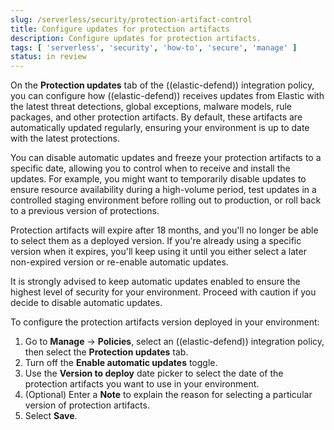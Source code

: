 ```yaml
---
slug: /serverless/security/protection-artifact-control
title: Configure updates for protection artifacts
description: Configure updates for protection artifacts. 
tags: [ 'serverless', 'security', 'how-to', 'secure', 'manage' ]
status: in review
---
```


<div id="protection-artifact-control"></div>

On the **Protection updates** tab of the ((elastic-defend)) integration policy, you can configure how ((elastic-defend)) receives updates from Elastic with the latest threat detections, global exceptions, malware models, rule packages, and other protection artifacts. By default, these artifacts are automatically updated regularly, ensuring your environment is up to date with the latest protections. 

You can disable automatic updates and freeze your protection artifacts to a specific date, allowing you to control when to receive and install the updates. For example, you might want to temporarily disable updates to ensure resource availability during a high-volume period, test updates in a controlled staging environment before rolling out to production, or roll back to a previous version of protections.

Protection artifacts will expire after 18 months, and you'll no longer be able to select them as a deployed version. If you're already using a specific version when it expires, you'll keep using it until you either select a later non-expired version or re-enable automatic updates.

<DocCallOut color="warning" title="Caution">
It is strongly advised to keep automatic updates enabled to ensure the highest level of security for your environment. Proceed with caution if you decide to disable automatic updates.   
</DocCallOut>

To configure the protection artifacts version deployed in your environment:

1. Go to **Manage** → **Policies**, select an ((elastic-defend)) integration policy, then select the **Protection updates** tab.
1. Turn off the **Enable automatic updates** toggle.
1. Use the **Version to deploy** date picker to select the date of the protection artifacts you want to use in your environment.
1. (Optional) Enter a **Note** to explain the reason for selecting a particular version of protection artifacts.
1. Select **Save**.
